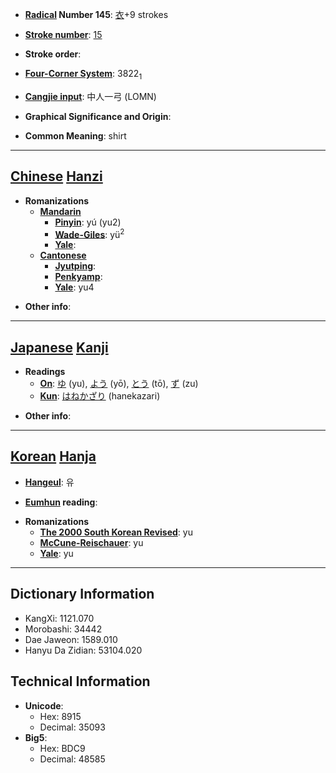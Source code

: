* '''[[Wiktionary:Chinese radical index| Radical]] Number 145''': [[Wiktionary:Chinese radical index 衣|衣]]+9 strokes

* '''[[Wiktionary:Chinese total strokes index|Stroke number]]''': [[Wiktionary:Chinese total strokes index 15|15]]

* '''Stroke order''': 

* '''[[Wiktionary:Chinese four corner index|Four-Corner System]]''': 3822<sub>1</sub>

* '''[[Wiktionary:Chinese Cangjie index|Cangjie input]]''': 中人一弓 (LOMN)

* '''Graphical Significance and Origin''': 

* '''Common Meaning''': shirt

----

== [[Chinese]] [[Hanzi]] ==

* '''Romanizations'''
** '''[[Mandarin]]'''
*** '''[[Pinyin]]''': yú (yu2)
*** '''[[Wade-Giles]]''': yü<sup>2</sup>
*** '''[[Yale]]''': 
** '''[[Cantonese]]'''
*** '''[[Jyutping]]''':
*** '''[[Penkyamp]]''': 
*** '''[[Yale]]''': yu4

* '''Other info''': 

----

== [[Japanese]] [[Kanji]] ==

* '''Readings'''
** '''[[On]]''': [[ゆ]] (yu), [[よう]] (yō), [[とう]] (tō), [[ず]] (zu)
** '''[[Kun]]''': [[はねかざり]] (hanekazari)

* '''Other info''':  

----

== [[Korean]] [[Hanja]] ==

* '''[[Hangeul]]''': 유

* '''[[Eumhun]] reading''': 

* '''Romanizations'''
** '''[[The 2000 South Korean Revised Romanization|The 2000 South Korean Revised]]''': yu
** '''[[McCune-Reischauer]]''': yu
** '''[[Yale]]''': yu

----

== Dictionary Information ==

* KangXi: 1121.070
* Morobashi: 34442
* Dae Jaweon: 1589.010
* Hanyu Da Zidian: 53104.020

== Technical Information ==

* '''Unicode''':
** Hex: 8915
** Decimal: 35093
* '''Big5''':
** Hex: BDC9
** Decimal: 48585